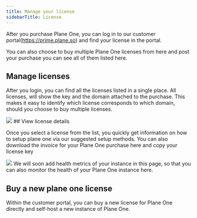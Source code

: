```yaml
---
title: Manage your license
sidebarTitle: License
---
```


After you purchase Plane One, you can log in to our customer portal(https://prime.plane.so) and find your license in the portal.

You can also choose to buy multiple Plane One licenses from here and post your purchase you can see all of them listed here.

## Manage licenses

After you login, you can find all the licenses listed in a single place. All licenses, will show the key and the domain attached to the purchase. This makes it easy to identify which license corresponds to which domain, should you choose to buy multiple licenses.
<Frame>
<img src="/images/plane-one/prime-all-licenses.png"/>
</Frame>
## View license details

Once you select a license from the list, you quickly get information on how to setup plane one via our suggested setup methods. You can also download the invoice for your Plane One purchase here and copy your license key
<Frame>
    <img src="/images/plane-one/prime-inside-a-license.png"/>
</Frame>
<Note>We will soon add health metrics of your instance in this page, so that you can also monitor the health of your Plane One instance here.</Note>

## Buy a new plane one license

Within the customer portal, you can buy a new license for Plane One directly and self-host a new instance of Plane One.

